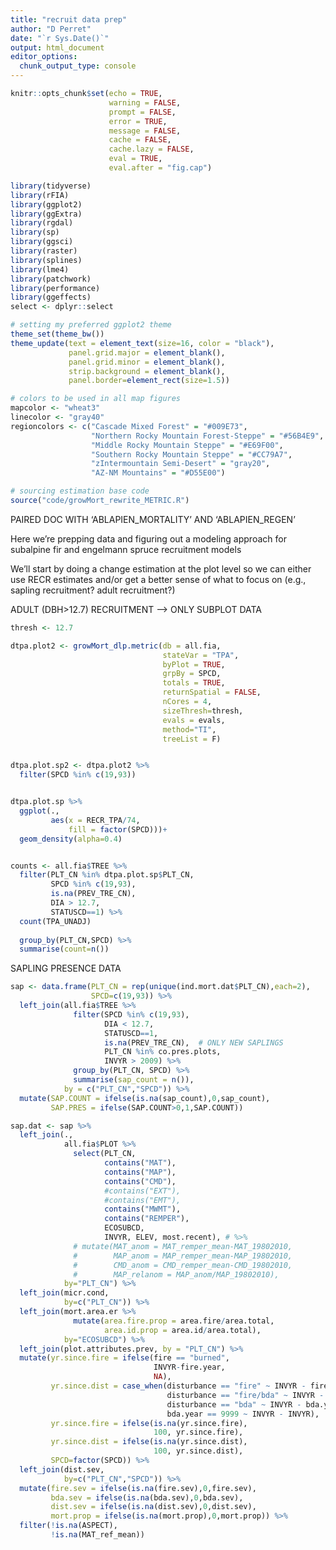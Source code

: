 ```yaml
---
title: "recruit data prep"
author: "D Perret"
date: "`r Sys.Date()`"
output: html_document
editor_options: 
  chunk_output_type: console
---
```



```r
knitr::opts_chunk$set(echo = TRUE,
                      warning = FALSE,
                      prompt = FALSE,
                      error = TRUE,
                      message = FALSE,
                      cache = FALSE,
                      cache.lazy = FALSE,
                      eval = TRUE,
                      eval.after = "fig.cap")

library(tidyverse)
library(rFIA)
library(ggplot2)
library(ggExtra)
library(rgdal)
library(sp)
library(ggsci)
library(raster)
library(splines)
library(lme4)
library(patchwork)
library(performance)
library(ggeffects)
select <- dplyr::select

# setting my preferred ggplot2 theme
theme_set(theme_bw())
theme_update(text = element_text(size=16, color = "black"),
             panel.grid.major = element_blank(),
             panel.grid.minor = element_blank(),
             strip.background = element_blank(),
             panel.border=element_rect(size=1.5))

# colors to be used in all map figures
mapcolor <- "wheat3"
linecolor <- "gray40"
regioncolors <- c("Cascade Mixed Forest" = "#009E73",
                  "Northern Rocky Mountain Forest-Steppe" = "#56B4E9",
                  "Middle Rocky Mountain Steppe" = "#E69F00",
                  "Southern Rocky Mountain Steppe" = "#CC79A7",
                  "zIntermountain Semi-Desert" = "gray20",
                  "AZ-NM Mountains" = "#D55E00")

# sourcing estimation base code
source("code/growMort_rewrite_METRIC.R")

```

PAIRED DOC WITH 'ABLAPIEN_MORTALITY' AND 'ABLAPIEN_REGEN'

Here we're prepping data and figuring out a modeling approach for subalpine fir and engelmann spruce recruitment models


We'll start by doing a change estimation at the plot level so we can either use RECR estimates and/or get a better sense of what to focus on (e.g., sapling recruitment? adult recruitment?)

ADULT (DBH>12.7) RECRUITMENT --> ONLY SUBPLOT DATA
```r
thresh <- 12.7

dtpa.plot2 <- growMort_dlp.metric(db = all.fia,
                                  stateVar = "TPA",
                                  byPlot = TRUE,
                                  grpBy = SPCD,
                                  totals = TRUE,
                                  returnSpatial = FALSE, 
                                  nCores = 4,
                                  sizeThresh=thresh,
                                  evals = evals,
                                  method="TI",
                                  treeList = F)


dtpa.plot.sp2 <- dtpa.plot2 %>% 
  filter(SPCD %in% c(19,93))


dtpa.plot.sp %>% 
  ggplot(.,
         aes(x = RECR_TPA/74,
             fill = factor(SPCD)))+
  geom_density(alpha=0.4)


counts <- all.fia$TREE %>% 
  filter(PLT_CN %in% dtpa.plot.sp$PLT_CN,
         SPCD %in% c(19,93),
         is.na(PREV_TRE_CN),
         DIA > 12.7,
         STATUSCD==1) %>%
  count(TPA_UNADJ)
  
  group_by(PLT_CN,SPCD) %>% 
  summarise(count=n())

```

SAPLING PRESENCE DATA

```r

sap <- data.frame(PLT_CN = rep(unique(ind.mort.dat$PLT_CN),each=2),
                  SPCD=c(19,93)) %>% 
  left_join(all.fia$TREE %>% 
              filter(SPCD %in% c(19,93),
                     DIA < 12.7,
                     STATUSCD==1,
                     is.na(PREV_TRE_CN),  # ONLY NEW SAPLINGS
                     PLT_CN %in% co.pres.plots,
                     INVYR > 2009) %>% 
              group_by(PLT_CN, SPCD) %>% 
              summarise(sap_count = n()),
            by = c("PLT_CN","SPCD")) %>% 
  mutate(SAP.COUNT = ifelse(is.na(sap_count),0,sap_count),
         SAP.PRES = ifelse(SAP.COUNT>0,1,SAP.COUNT))

sap.dat <- sap %>% 
  left_join(.,
            all.fia$PLOT %>% 
              select(PLT_CN,
                     contains("MAT"),
                     contains("MAP"),
                     contains("CMD"),
                     #contains("EXT"),
                     #contains("EMT"),
                     contains("MWMT"),
                     contains("REMPER"),
                     ECOSUBCD,
                     INVYR, ELEV, most.recent), # %>% 
              # mutate(MAT_anom = MAT_remper_mean-MAT_19802010,
              #        MAP_anom = MAP_remper_mean-MAP_19802010,
              #        CMD_anom = CMD_remper_mean-CMD_19802010,
              #        MAP_relanom = MAP_anom/MAP_19802010),
            by="PLT_CN") %>% 
  left_join(micr.cond,
            by=c("PLT_CN")) %>% 
  left_join(mort.area.er %>% 
              mutate(area.fire.prop = area.fire/area.total,
                     area.id.prop = area.id/area.total),
            by="ECOSUBCD") %>% 
  left_join(plot.attributes.prev, by = "PLT_CN") %>% 
  mutate(yr.since.fire = ifelse(fire == "burned",
                                INVYR-fire.year,
                                NA),
         yr.since.dist = case_when(disturbance == "fire" ~ INVYR - fire.year,
                                   disturbance == "fire/bda" ~ INVYR - fire.year,
                                   disturbance == "bda" ~ INVYR - bda.year,
                                   bda.year == 9999 ~ INVYR - INVYR),
         yr.since.fire = ifelse(is.na(yr.since.fire),
                                100, yr.since.fire),
         yr.since.dist = ifelse(is.na(yr.since.dist),
                                100, yr.since.dist),
         SPCD=factor(SPCD)) %>% 
  left_join(dist.sev,
            by=c("PLT_CN","SPCD")) %>% 
  mutate(fire.sev = ifelse(is.na(fire.sev),0,fire.sev),
         bda.sev = ifelse(is.na(bda.sev),0,bda.sev),
         dist.sev = ifelse(is.na(dist.sev),0,dist.sev),
         mort.prop = ifelse(is.na(mort.prop),0,mort.prop)) %>% 
  filter(!is.na(ASPECT),
         !is.na(MAT_ref_mean))


```









































